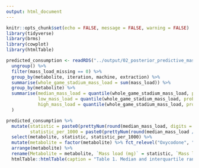 ```yaml
---
output: html_document
---
```


```r
knitr::opts_chunk$set(echo = FALSE, message = FALSE, warning = FALSE)
library(tidyverse)
library(brms)
library(cowplot)
library(htmlTable)

predicted_consumption <- readRDS("../output/02_posterior_predictive_mass_load.rds") %>%
  ungroup() %>%
  filter(mass_load_missing == 0) %>%
  group_by(metabolite, iteration, machine, extraction) %>%
  summarise(whole_game_stadium_mass_load = sum(mass_load)) %>%
  group_by(metabolite) %>%
  summarise(median_mass_load = quantile(whole_game_stadium_mass_load, probs = 0.5, na.rm = FALSE),
            low_mass_load = quantile(whole_game_stadium_mass_load, probs = 0.25, na.rm = FALSE),
            high_mass_load = quantile(whole_game_stadium_mass_load, probs = 0.75, na.rm = FALSE),
  )
```

```r
predicted_consumption %>% 
  mutate(statistic = paste0(prettyNum(round(median_mass_load, digits = 2), big.mark = ","), " (", prettyNum(round(low_mass_load , digits = 2), big.mark = ","), ", ", prettyNum(round(high_mass_load, digits = 2), big.mark = ","), ")", sep = ""),
         statistic_per_1000 = paste0(prettyNum(round(median_mass_load / 80.651, digits = 2), big.mark = ","), " (", prettyNum(round(low_mass_load / 80.651, digits = 2), big.mark = ","), ", ", prettyNum(round(high_mass_load / 80.651, digits = 2), big.mark = ","), ")", sep = "")) %>%
  select(metabolite, statistic, statistic_per_1000) %>% 
  mutate(metabolite = factor(metabolite) %>% fct_relevel("Oxycodone", "Norhydrocodone", "Hydrocodone", "Noroxycodone", "Phentermine", "Cocaine", "Benzoylecgonine", "Amphetamine", "Tramadol", "Pseudoephedrine")) %>%
  arrange(metabolite) %>%
  rename(Metabolite = metabolite, `Mass load (mg)` = statistic, `Mass load per 1,000 attendees (mg)` = statistic_per_1000) %>%
  htmlTable::htmlTable(caption = "Table 1. Median and interquartile range of estimated mass loads (mg) of substances that passed through the entire stadium over the course of the game", rnames = FALSE)
```

